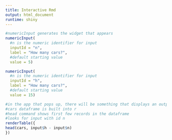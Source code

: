 ```yaml
---
title: Interactive Rmd
output: html_document
runtime: shiny
---
```

  
```r
#numericInput generates the widget that appears
numericInput(
  #n is the numeric identifier for input
  inputId = "n",
  label = "How many cars?", 
  #default starting value
  value = 5)

numericInput(
  #n is the numeric identifier for input
  inputId = "h",
  label = "How many cars?", 
  #default starting value
  value = 15)

#in the app that pops up, there will be something that displays an output
#cars dataframe is built into r
#head command shows first few records in the dataframe
#looks for input with id n
renderTable({
head(cars, input$h - input$n)
})
```

